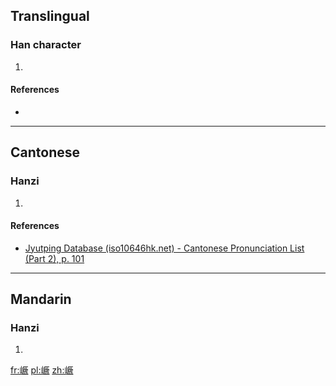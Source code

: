 ==Translingual==

===Han character===
{{Han char|rn=46|rad=山|as=12|sn=15|four=|canj=山一廿人 (UMTO), X山一廿人 (XUMTO)|ids=⿰山厥}}

# {{defn|Han|sort=山12}}

====References====
* {{Han ref|kx=0320.131|hdz=10797.040|uh=5DA5|ud=23973}}

----

==Cantonese==

===Hanzi===
{{yue-hanzi|jyut=[[gwai3]]|y=gwai3}}

# {{defn|lang=yue|sort=山12}}

====References====
* [http://www.iso10646hk.net/jp/document/download.jsp Jyutping Database (iso10646hk.net) - Cantonese Pronunciation List (Part 2), p. 101]

----

==Mandarin==

===Hanzi===
{{cmn-hanzi|pin=[[jué]] ([[jue2]])|wg=chüeh<sup>2</sup>}}

# {{defn|lang=cmn|sort=山12}}

[[fr:嶥]]
[[pl:嶥]]
[[zh:嶥]]